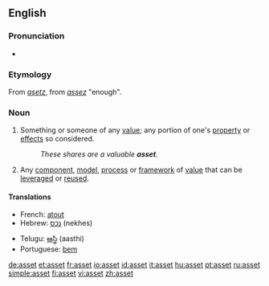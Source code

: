 {{see|ASSET}}
{{wikipedia}}
==English==

===Pronunciation===
* {{IPA|/'æset/}}

===Etymology===
From {{AF.}} ''[[asetz]]'', from {{OF.}} ''[[assez]]'' "enough".

===Noun===
{{en-noun}}

# Something or someone of any [[value]]; any portion of one's [[property]] or [[effect]]s so considered.
#: ''These shares are a valuable '''asset'''.''
# {{software}} Any [[component]], [[model]], [[process]] or [[framework]] of [[value]] that can be [[leverage]]d or [[reuse]]d.

====Translations====
{{top}}
*French: [[atout]]
*Hebrew: [[נכס]] (nekhes) {{m}}
{{mid}}
*Telugu: [[ఆస్థి]] (aasthi)
*Portuguese: [[bem]]
{{bottom}}

[[de:asset]]
[[et:asset]]
[[fr:asset]]
[[io:asset]]
[[id:asset]]
[[it:asset]]
[[hu:asset]]
[[pt:asset]]
[[ru:asset]]
[[simple:asset]]
[[fi:asset]]
[[vi:asset]]
[[zh:asset]]